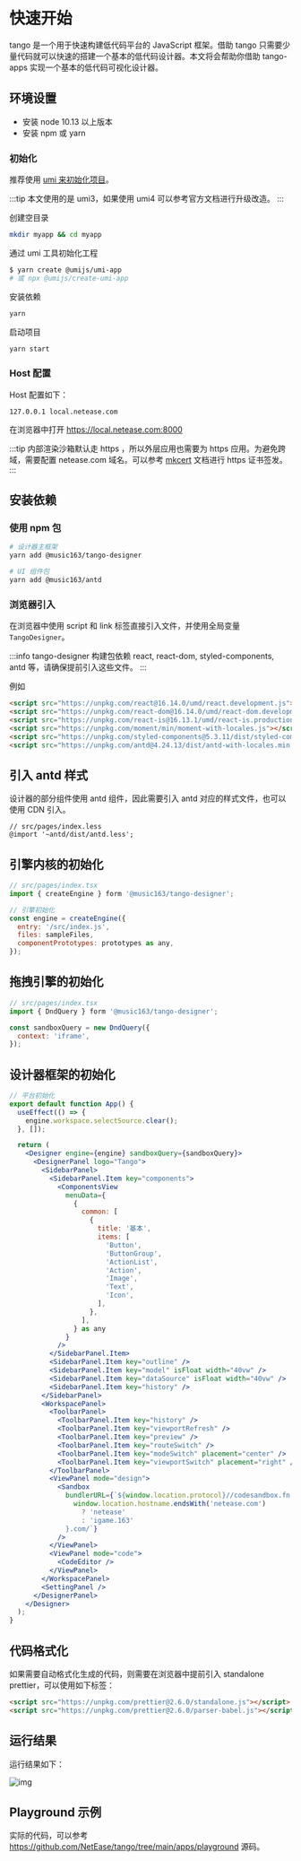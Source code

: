 
# 快速开始

tango 是一个用于快速构建低代码平台的 JavaScript 框架。借助 tango 只需要少量代码就可以快速的搭建一个基本的低代码设计器。本文将会帮助你借助 tango-apps 实现一个基本的低代码可视化设计器。

## 环境设置

- 安装 node 10.13 以上版本
- 安装 npm 或 yarn

### 初始化

推荐使用 [umi 来初始化项目](https://v3.umijs.org/zh-CN/docs/getting-started)。

:::tip
本文使用的是 umi3，如果使用 umi4 可以参考官方文档进行升级改造。
:::

创建空目录

```bash
mkdir myapp && cd myapp
```

通过 umi 工具初始化工程

```bash
$ yarn create @umijs/umi-app
# 或 npx @umijs/create-umi-app
```

安装依赖

```bash
yarn
```

启动项目

```bash
yarn start
```

### Host 配置

Host 配置如下：

```text
127.0.0.1 local.netease.com
```

在浏览器中打开 <https://local.netease.com:8000>

:::tip
内部渲染沙箱默认走 https ，所以外层应用也需要为 https 应用。为避免跨域，需要配置 netease.com 域名。可以参考 [mkcert](https://github.com/FiloSottile/mkcert) 文档进行 https 证书签发。
:::

## 安装依赖

### 使用 npm 包

```bash
# 设计器主框架
yarn add @music163/tango-designer

# UI 组件包
yarn add @music163/antd
```

### 浏览器引入

在浏览器中使用 script 和 link 标签直接引入文件，并使用全局变量 `TangoDesigner`。

:::info
tango-designer 构建包依赖 react, react-dom, styled-components, antd 等，请确保提前引入这些文件。
:::

例如

```html
<script src="https://unpkg.com/react@16.14.0/umd/react.development.js"></script>
<script src="https://unpkg.com/react-dom@16.14.0/umd/react-dom.development.js"></script>
<script src="https://unpkg.com/react-is@16.13.1/umd/react-is.production.min.js"></script>
<script src="https://unpkg.com/moment/min/moment-with-locales.js"></script>
<script src="https://unpkg.com/styled-components@5.3.11/dist/styled-components.js"></script>
<script src="https://unpkg.com/antd@4.24.13/dist/antd-with-locales.min.js"></script>
```

## 引入 antd 样式

设计器的部分组件使用 antd 组件，因此需要引入 antd 对应的样式文件，也可以使用 CDN 引入。

```less
// src/pages/index.less
@import '~antd/dist/antd.less';
```

## 引擎内核的初始化

```jsx
// src/pages/index.tsx
import { createEngine } form '@music163/tango-designer';

// 引擎初始化
const engine = createEngine({
  entry: '/src/index.js',
  files: sampleFiles,
  componentPrototypes: prototypes as any,
});
```

## 拖拽引擎的初始化

```jsx
// src/pages/index.tsx
import { DndQuery } form '@music163/tango-designer';

const sandboxQuery = new DndQuery({
  context: 'iframe',
});
```

## 设计器框架的初始化

```jsx
// 平台初始化
export default function App() {
  useEffect(() => {
    engine.workspace.selectSource.clear();
  }, []);

  return (
    <Designer engine={engine} sandboxQuery={sandboxQuery}>
      <DesignerPanel logo="Tango">
        <SidebarPanel>
          <SidebarPanel.Item key="components">
            <ComponentsView
              menuData={
                {
                  common: [
                    {
                      title: '基本',
                      items: [
                        'Button',
                        'ButtonGroup',
                        'ActionList',
                        'Action',
                        'Image',
                        'Text',
                        'Icon',
                      ],
                    },
                  ],
                } as any
              }
            />
          </SidebarPanel.Item>
          <SidebarPanel.Item key="outline" />
          <SidebarPanel.Item key="model" isFloat width="40vw" />
          <SidebarPanel.Item key="dataSource" isFloat width="40vw" />
          <SidebarPanel.Item key="history" />
        </SidebarPanel>
        <WorkspacePanel>
          <ToolbarPanel>
            <ToolbarPanel.Item key="history" />
            <ToolbarPanel.Item key="viewportRefresh" />
            <ToolbarPanel.Item key="preview" />
            <ToolbarPanel.Item key="routeSwitch" />
            <ToolbarPanel.Item key="modeSwitch" placement="center" />
            <ToolbarPanel.Item key="viewportSwitch" placement="right" />
          </ToolbarPanel>
          <ViewPanel mode="design">
            <Sandbox
              bundlerURL={`${window.location.protocol}//codesandbox.fn.${
                window.location.hostname.endsWith('netease.com')
                  ? 'netease'
                  : 'igame.163'
              }.com/`}
            />
          </ViewPanel>
          <ViewPanel mode="code">
            <CodeEditor />
          </ViewPanel>
        </WorkspacePanel>
        <SettingPanel />
      </DesignerPanel>
    </Designer>
  );
}
```

## 代码格式化

如果需要自动格式化生成的代码，则需要在浏览器中提前引入 standalone prettier，可以使用如下标签：

```html
<script src="https://unpkg.com/prettier@2.6.0/standalone.js"></script>
<script src="https://unpkg.com/prettier@2.6.0/parser-babel.js"></script>
```

## 运行结果

运行结果如下：

![img](https://p6.music.126.net/obj/wonDlsKUwrLClGjCm8Kx/14410831217/8cdc/ec54/b137/71877a803f62a37496954a02e00af615.png)

## Playground 示例

实际的代码，可以参考 <https://github.com/NetEase/tango/tree/main/apps/playground> 源码。
